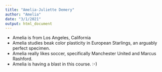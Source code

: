 ```yaml
---
title: "Amelia-Juliette Demery"
author: "Amelia"
date: "3/1/2021"
output: html_document
---
```


* Amelia is from Los Angeles, California
* Amelia studies beak color plasticity in European Starlings, an arguably perfect specimen.
* Amelia really likes soccer, specifically Manchester United and Marcus Rashford.
* Amelia is having a blast in this course. :-) 